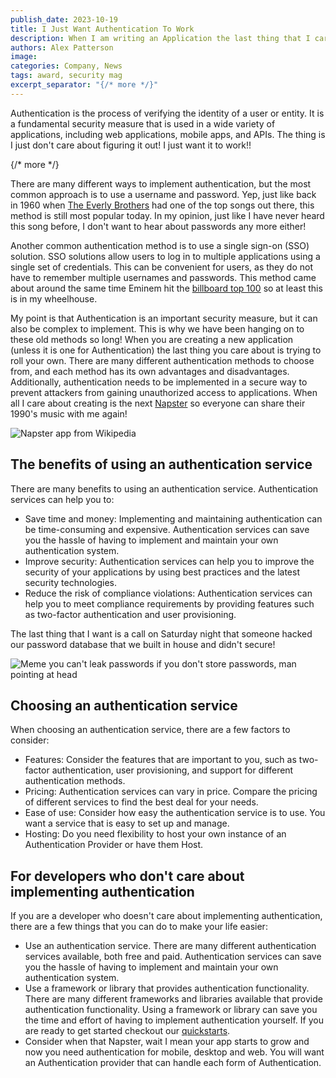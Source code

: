 ```yaml
---
publish_date: 2023-10-19
title: I Just Want Authentication To Work
description: When I am writing an Application the last thing that I care about is setting up Authentication, I just want it to work!
authors: Alex Patterson
image: 
categories: Company, News
tags: award, security mag
excerpt_separator: "{/* more */}"
---
```


Authentication is the process of verifying the identity of a user or entity. It is a fundamental security measure that is used in a wide variety of applications, including web applications, mobile apps, and APIs. The thing is I just don't care about figuring it out! I just want it to work!!

{/* more */}

There are many different ways to implement authentication, but the most common approach is to use a username and password. Yep, just like back in 1960 when [The Everly Brothers](https://youtu.be/KtY3L5tDN_E?si=BATB3BzJJFpWsHmB) had one of the top songs out there, this method is still most popular today. In my opinion, just like I have never heard this song before, I don't want to hear about passwords any more either!

Another common authentication method is to use a single sign-on (SSO) solution. SSO solutions allow users to log in to multiple applications using a single set of credentials. This can be convenient for users, as they do not have to remember multiple usernames and passwords. This method came about around the same time Eminem hit the [billboard top 100](https://youtu.be/6mPCy9LMxTI?si=5A2I-N1neb_8rGOl) so at least this is in my wheelhouse.

My point is that Authentication is an important security measure, but it can also be complex to implement. This is why we have been hanging on to these old methods so long! When you are creating a new application (unless it is one for Authentication) the last thing you care about is trying to roll your own. There are many different authentication methods to choose from, and each method has its own advantages and disadvantages. Additionally, authentication needs to be implemented in a secure way to prevent attackers from gaining unauthorized access to applications. When all I care about creating is the next [Napster](https://youtu.be/CKrdsGdLVQ8?si=bTp4DHKS4tlpQzfW) so everyone can share their 1990's music with me again!

![Napster app from Wikipedia](/img/blogs/i-just-want-authentication-to-work/napster.png)

## The benefits of using an authentication service

There are many benefits to using an authentication service. Authentication services can help you to:

* Save time and money: Implementing and maintaining authentication can be time-consuming and expensive. Authentication services can save you the hassle of having to implement and maintain your own authentication system.
* Improve security: Authentication services can help you to improve the security of your applications by using best practices and the latest security technologies.
* Reduce the risk of compliance violations: Authentication services can help you to meet compliance requirements by providing features such as two-factor authentication and user provisioning.

The last thing that I want is a call on Saturday night that someone hacked our password database that we built in house and didn't secure!

![Meme you can't leak passwords if you don't store passwords, man pointing at head](/img/blogs/i-just-want-authentication-to-work/meme-leak.png)

## Choosing an authentication service

When choosing an authentication service, there are a few factors to consider:

* Features: Consider the features that are important to you, such as two-factor authentication, user provisioning, and support for different authentication methods.
* Pricing: Authentication services can vary in price. Compare the pricing of different services to find the best deal for your needs.
* Ease of use: Consider how easy the authentication service is to use. You want a service that is easy to set up and manage.
* Hosting: Do you need flexibility to host your own instance of an Authentication Provider or have them Host.

## For developers who don't care about implementing authentication

If you are a developer who doesn't care about implementing authentication, there are a few things that you can do to make your life easier:

* Use an authentication service. There are many different authentication services available, both free and paid. Authentication services can save you the hassle of having to implement and maintain your own authentication system.
* Use a framework or library that provides authentication functionality. There are many different frameworks and libraries available that provide authentication functionality. Using a framework or library can save you the time and effort of having to implement authentication yourself. If you are ready to get started checkout our [quickstarts](/docs/quickstarts/).
* Consider when that Napster, wait I mean your app starts to grow and now you need authentication for mobile, desktop and web. You will want an Authentication provider that can handle each form of Authentication.
